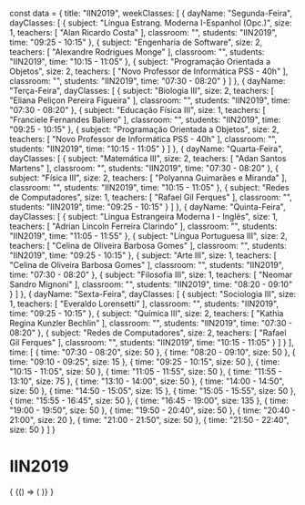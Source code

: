 const data = {
  title: "IIN2019",
  weekClasses: [
    {
      dayName: "Segunda-Feira",
      dayClasses: [
        {
          subject: "Língua Estrang. Moderna I-Espanhol (Opc.)",
          size: 1,
          teachers: [
            "Alan Ricardo Costa"
          ],
          classroom: "",
          students: "IIN2019",
          time: "09:25 - 10:15"
        },
        {
          subject: "Engenharia de Software",
          size: 2,
          teachers: [
            "Alexandre Rodrigues Monge"
          ],
          classroom: "",
          students: "IIN2019",
          time: "10:15 - 11:05"
        },
        {
          subject: "Programação Orientada a Objetos",
          size: 2,
          teachers: [
            "Novo Professor de Informática PSS - 40h"
          ],
          classroom: "",
          students: "IIN2019",
          time: "07:30 - 08:20"
        }
      ]
    },
    {
      dayName: "Terça-Feira",
      dayClasses: [
        {
          subject: "Biologia III",
          size: 2,
          teachers: [
            "Eliana Peliçon Pereira Figueira"
          ],
          classroom: "",
          students: "IIN2019",
          time: "07:30 - 08:20"
        },
        {
          subject: "Educação Física III",
          size: 1,
          teachers: [
            "Franciele Fernandes Baliero"
          ],
          classroom: "",
          students: "IIN2019",
          time: "09:25 - 10:15"
        },
        {
          subject: "Programação Orientada a Objetos",
          size: 2,
          teachers: [
            "Novo Professor de Informática PSS - 40h"
          ],
          classroom: "",
          students: "IIN2019",
          time: "10:15 - 11:05"
        }
      ]
    },
    {
      dayName: "Quarta-Feira",
      dayClasses: [
        {
          subject: "Matemática III",
          size: 2,
          teachers: [
            "Adan Santos Martens"
          ],
          classroom: "",
          students: "IIN2019",
          time: "07:30 - 08:20"
        },
        {
          subject: "Física III",
          size: 2,
          teachers: [
            "Polyanna Guimarães e Miranda"
          ],
          classroom: "",
          students: "IIN2019",
          time: "10:15 - 11:05"
        },
        {
          subject: "Redes de Computadores",
          size: 1,
          teachers: [
            "Rafael Gil Ferques"
          ],
          classroom: "",
          students: "IIN2019",
          time: "09:25 - 10:15"
        }
      ]
    },
    {
      dayName: "Quinta-Feira",
      dayClasses: [
        {
          subject: "Lingua Estrangeira Moderna I - Inglês",
          size: 1,
          teachers: [
            "Adrian Lincoln Ferreira Clarindo"
          ],
          classroom: "",
          students: "IIN2019",
          time: "11:05 - 11:55"
        },
        {
          subject: "Língua Portuguesa III",
          size: 2,
          teachers: [
            "Celina de Oliveira Barbosa Gomes"
          ],
          classroom: "",
          students: "IIN2019",
          time: "09:25 - 10:15"
        },
        {
          subject: "Arte III",
          size: 1,
          teachers: [
            "Celina de Oliveira Barbosa Gomes"
          ],
          classroom: "",
          students: "IIN2019",
          time: "07:30 - 08:20"
        },
        {
          subject: "Filosofia III",
          size: 1,
          teachers: [
            "Neomar Sandro Mignoni"
          ],
          classroom: "",
          students: "IIN2019",
          time: "08:20 - 09:10"
        }
      ]
    },
    {
      dayName: "Sexta-Feira",
      dayClasses: [
        {
          subject: "Sociologia III",
          size: 1,
          teachers: [
            "Everaldo Lorensetti"
          ],
          classroom: "",
          students: "IIN2019",
          time: "09:25 - 10:15"
        },
        {
          subject: "Química III",
          size: 2,
          teachers: [
            "Kathia Regina Kunzler Bechlin"
          ],
          classroom: "",
          students: "IIN2019",
          time: "07:30 - 08:20"
        },
        {
          subject: "Redes de Computadores",
          size: 2,
          teachers: [
            "Rafael Gil Ferques"
          ],
          classroom: "",
          students: "IIN2019",
          time: "10:15 - 11:05"
        }
      ]
    }
  ],
  time: [
    {
      time: "07:30 - 08:20",
      size: 50
    },
    {
      time: "08:20 - 09:10",
      size: 50
    },
    {
      time: "09:10 - 09:25",
      size: 15
    },
    {
      time: "09:25 - 10:15",
      size: 50
    },
    {
      time: "10:15 - 11:05",
      size: 50
    },
    {
      time: "11:05 - 11:55",
      size: 50
    },
    {
      time: "11:55 - 13:10",
      size: 75
    },
    {
      time: "13:10 - 14:00",
      size: 50
    },
    {
      time: "14:00 - 14:50",
      size: 50
    },
    {
      time: "14:50 - 15:05",
      size: 15
    },
    {
      time: "15:05 - 15:55",
      size: 50
    },
    {
      time: "15:55 - 16:45",
      size: 50
    },
    {
      time: "16:45 - 19:00",
      size: 135
    },
    {
      time: "19:00 - 19:50",
      size: 50
    },
    {
      time: "19:50 - 20:40",
      size: 50
    },
    {
      time: "20:40 - 21:00",
      size: 20
    },
    {
      time: "21:00 - 21:50",
      size: 50
    },
    {
      time: "21:50 - 22:40",
      size: 50
    }
  ]
}

# IIN2019

<div>
  {
    <BrowserOnly>
      {() => (
        <Grid
          title={data.title}
          weekClasses={data.weekClasses}
          time={data.time}
        />
      )}
    </BrowserOnly>
  }
</div>
